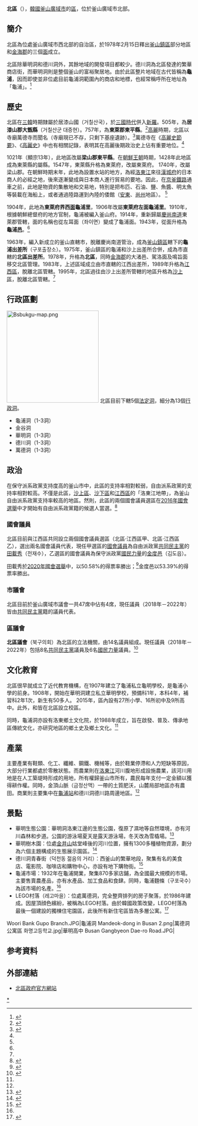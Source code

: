 {{about|韓國釜山的行政區|其他國家或地區的行政區劃|北區}}
{{Infobox settlement
| name                    = 北區
| native_name_lang        = 韓語
| translit_lang1          = [[韓語|韓語]] 
| settlement_type         = [[韩国行政区划|自治區]]
| translit_lang1_type1    = [[諺文|諺文]]
| translit_lang1_info1    = 북구
| translit_lang1_type2    = [[朝鲜漢字|汉字]]
| translit_lang1_info2    = {{lang|ko|{{nobold|北區}}}}
| translit_lang1_type3    = {{nowrap|[[文化观光部2000年式|文化观光部2000年式]]}}
| translit_lang1_info3    = {{nowrap|Buk-gu}}
| translit_lang1_type4    = {{nowrap|[[马科恩-赖肖尔表记法|马科恩-赖肖尔表记法]]}}
| translit_lang1_info4    = {{nowrap|Puk-gu}}
| image                   = Mandeok-dong, Busan.jpg
| image_caption           = 萬德洞路景
| image_flag              = Flag of Bukgu, Busan.svg
| image_map               = Busan Buk-gu.svg
| map_caption             = 北區在釜山廣域市的位置圖
| subdivision_type        = 國家
| subdivision_name        = {{ROK}}
| subdivision_type1       = [[朝鮮半島地方區分|地區]]
| subdivision_name1       = [[嶺南地方|嶺南地方]]
| subdivision_type2       = 省級行政區
| subdivision_name2       = [[釜山廣域市|釜山廣域市]]
| parts_type              = 行政區劃
| parts                   = 13[[行政洞|行政洞]]、5[[法定洞|法定洞]]
| government_type         = [[市长-议会制政府|首長议会制]]
| governing_body          = 北區廳
| leader_title            = 區廳長
| leader_name             = {{link-ko|鄭明姬 (1966年)|정명희 (1966년)|鄭明姬}}
| leader_party            = {{MPK}}
| leader_title1           = 國會議員
| leader_name1            = {{ubl|甲：[[田載秀|田載秀]]{{small|（{{MPK}}）}}|乙：[[金度邑|金度邑]]{{small|（{{PPP}}）}}}}
| area_total_km2          = 39.36
| population_total        = 283,211
| population_density_km2  = auto
| population_as_of        = 2021
| blank_name              = 區樹
| blank_info              = [[朴樹|朴樹]]
| blank1_name             = 區花
| blank1_info             = [[大字杜鵑|大字杜鵑]]
| blank2_name             = 區鳥
| blank2_info             = [[朝鮮喜鵲|朝鮮喜鵲]]
| website                 = [https://www.bsbukgu.go.kr/chi/index.bsbukgu 北區廳{{small|（中文）}}]
}}

'''北區'''（{{kor|諺=북구|漢=北區|羅=Buk gu|f=y}}），[[韓國|韓國]][[釜山廣域市|釜山廣域市]]的[[區|區]]，位於釜山廣域市北部。

== 簡介 ==
北區為位處釜山廣域市西北部的自治區，於1978年2月15日釋出[[釜山鎮區|釜山鎮區]]部分地區和[[金海市|金海郡]]的三個[[面_(朝鮮)|面]]成立。

北區除華明洞和德川洞外，其餘地域的開發項目都較少。德川洞為北區發達的繁華商店街，而華明洞則是整個釜山的富裕聚居地。由於此區整片地域在古代皆稱為'''龜浦'''，因而即使並非位處目前龜浦洞範圍內的商店和地標，也經常稱呼所在地址為「龜浦」。<ref>{{Cite web|title=북구(부산광역시) - 개요|url=https://namu.wiki/w/%EB%B6%81%EA%B5%AC(%EB%B6%80%EC%82%B0%EA%B4%91%EC%97%AD%EC%8B%9C)#s-1|work=NAMU Wiki|language=ko|accessdate=2020-12-29|archive-date=2021-01-11|archive-url=https://web.archive.org/web/20210111022410/https://namu.wiki/w/%EB%B6%81%EA%B5%AC(%EB%B6%80%EC%82%B0%EA%B4%91%EC%97%AD%EC%8B%9C)#s-1|dead-url=no}}</ref>

== 歷史 ==
北區在[[三韓|三韓]]時期隸屬於居漆山國（거칠산국），於[[朝鮮三國時代|三國時代]]併入[[新羅|新羅]]。505年，為'''居漆山郡大甑縣'''（거칠산군 대증현）。757年，為'''東萊郡東平縣'''。<ref name="EN">{{Cite web|title=북구(부산광역시)|url=http://encykorea.aks.ac.kr/Contents/SearchNavi?keyword=%EB%B6%81%EA%B5%AC%20%EB%B6%80%EC%82%B0%EA%B4%91%EC%97%AD%EC%8B%9C&ridx=3&tot=19|work=한국민족문화대백과사전|language=ko|accessdate=2020-12-29}}</ref>[[高麗|高麗]]時期，北區以寺廟萬德寺而聞名（寺廟現已不存，只剩下基座遺跡）。<ref>{{Cite web|title=만덕사|url=http://busan.grandculture.net/Contents?local=busan&dataType=01&contents_id=GC04205542|work=釜山歷史文化大典|language=ko|accessdate=2020-12-29}}</ref>萬德寺在《[[高麗史節要|高麗史節要]]》、《[[高麗史|高麗史]]》中也有相關記錄，表明其在高麗後期政治史上佔有重要地位。<ref name="EN" />

1021年（顯宗13年），此地區改屬'''梁山郡東平縣'''。在[[朝鮮王朝|朝鮮王朝]]時期，1428年此地區成為東萊縣的屬縣。1547年，東萊縣升格為東萊府，改屬東萊府。 1740年，改屬梁山郡。在朝鮮時期末年，此地為設置水站的地方，為經[[洛東江|洛東江]]來往[[漢城府|漢城府]]的日本商人的必經之地，後來逐漸變成與日本商人進行貿易的要地。因此，在[[京釜鐵路|京釜鐵路]]通車之前，此地是物資的集散地和交易地，特別是把布匹、石油、鹽、魚醬、明太魚等裝載在海船上，或者通過陸路運到內陸的倭館（[[安東市|安東]]、[[尚州市|尚州]]地區）。 <ref name="EN" />

1904年，此地為'''東萊府界西[[面_(朝鮮)|面]]龜浦里'''，1906年改屬'''東萊府左面龜浦里'''。1910年，根據朝鮮總督府的地方官制，龜浦被編入釜山府。1914年，重新歸屬[[慶尚南道|慶尚南道]]東萊郡管轄，面的名稱也從左耳面（좌이면）變成了龜浦面。1943年，從面升格為'''龜浦[[邑|邑]]'''。<ref name="EN" />

1963年，編入新成立的釜山直轄市，脫離慶尚南道管治，成為[[釜山鎮區|釜山鎮區]]轄下的'''龜浦出差所'''（구포출장소）。1975年，釜山鎮區的龜浦和沙上出差所合併，成為市直轄的'''北區出差所'''。1978年，升格為'''北區'''，同時[[金海市|金海郡]]的大渚邑、駕洛面及鳴旨面移交北區管理。1983年，上述區域成立由市直轄的江西出差所，1989年升格為[[江西區_(釜山)|江西區]]，脫離北區管轄。1995年，北區過往由沙上出差所管轄的地區升格為[[沙上區|沙上區]]，脫離北區管轄。<ref name="EN" />

== 行政區劃 ==
[[File:Bsbukgu-map.png|250px]]
北區目前下轄5個[[法定洞|法定洞]]，細分為13個[[行政洞|行政洞]]。

* 龜浦洞（1-3洞）
* 金谷洞
* 華明洞（1-3洞）
* 德川洞（1-3洞）
* 萬德洞（1-3洞）

== 政治 ==
在保守派系政黨支持度高的釜山市中，此區的支持率相對較弱，自由派系政黨的支持率相對較高。不僅是此區，[[沙上區|沙上區]]、[[沙下區|沙下區]]和[[江西區_(釜山)|江西區]]的「洛東江地帶」，為釜山自由派系政黨支持率較高的地區。然則，此區的兩個國會議員選區在[[2016年大韓民國國會選舉|2016年國會選舉]]中才開始有自由派系政黨籍的候選人當選。<ref>{{Cite web|title=북구(부산광역시) - 정치|url=https://namu.wiki/w/%EB%B6%81%EA%B5%AC(%EB%B6%80%EC%82%B0%EA%B4%91%EC%97%AD%EC%8B%9C)#s-5|work=NAMU Wiki|language=ko|accessdate=2020-12-29|archive-date=2021-01-11|archive-url=https://web.archive.org/web/20210111022410/https://namu.wiki/w/%EB%B6%81%EA%B5%AC(%EB%B6%80%EC%82%B0%EA%B4%91%EC%97%AD%EC%8B%9C)#s-5|dead-url=no}}</ref>

=== 國會議員 ===
北區目前與江西區共同設立兩個國會議員選區（北區·江西區甲、北區·江西區乙），選出兩名國會議員代表，現任甲選區的[[韓國國會|國會議員]]為自由派政黨[[共同民主黨|共同民主黨]]的[[田載秀|田載秀]]（전재수），乙選區的國會議員為保守派政黨[[國民力量|國民力量]]的[[金度邑|金度邑]]（김도읍）。

田載秀於[[2020年大韓民國國會選舉|2020年國會選舉]]中，以50.58%的得票率勝出；<ref>{{Cite web|title=민주 전재수, ‘낙동강 벨트’ 부산 북구강서구갑 재선 성공|url=http://www.hani.co.kr/arti/area/yeongnam/937277.html|work=한겨레|language=ko|date=2020-04-16|accessdate=2020-12-29|archive-date=2020-04-19|archive-url=https://web.archive.org/web/20200419104435/http://www.hani.co.kr/arti/area/yeongnam/937277.html|dead-url=no}}</ref>金度邑以53.39%的得票率勝出。

=== 市議會 ===
北區目前於釜山廣域市議會一共47席中佔有4席，現任議員（2018年－2022年）皆由[[共同民主黨|共同民主黨]]籍的議員代表。

=== 區議會 ===
'''北區議會'''（북구의회）為北區的立法機關，由14名議員組成。現任議員（2018年－2022年）包括8名[[共同民主黨|共同民主黨]]議員及6名[[國民力量|國民力量]]議員。<ref>{{Cite web|title=현역의원|url=https://www.bsbukgu.go.kr/council/index.bsbukgu?menuCd=DOM_000000808001001000|work=北區議會|language=ko|accessdate=2020-12-29|archive-date=2021-02-27|archive-url=https://web.archive.org/web/20210227125906/https://www.bsbukgu.go.kr/council/index.bsbukgu?menuCd=DOM_000000808001001000|dead-url=no}}</ref>

== 文化教育 ==
北區很早就成立了近代教育機構，在1907年建立了龜浦私立龜明學校，是龜浦小學的前身。1908年，開始在華明洞建立私立華明學校，預備科1年，本科4年，補習科2年1次，新生有50多人。 2015年，區內設有27所小學、16所初中及9所高中。此外，{{link-en|釜山科學技術大學|Busan Institute of Science and Technology}}和{{link-en|韓國理工大學|Korea Polytechnics}}皆在北區設立校區。

同時，龜浦洞亦設有洛東鄉土文化院，於1988年成立，旨在啟發、普及、傳承地區傳統文化，亦研究地區的鄉土史及鄉土文化。<ref name="EN" />

== 產業 ==
主要產業有鞋類、化工、纖維、鋼鐵、機械等，由於鞋業停滯和人力短缺等原因，大部分行業都處於零散狀態。而農業則在[[洛東江|洛東江]]河川腹地形成設施農業，該河川用地是在人工築堤時形成的用地，所有權歸釜山市所有，農民每年支付一定金額以獲得耕作權。同時，金頂山脈（금정산맥）一帶的土質肥沃，山麓局部地區亦有農田。商業則主要集中在[[龜浦站|龜浦站]]和德川洞德川路周邊地區。<ref name="EN" />

== 景點 ==
* 華明生態公園：華明洞洛東江邊的生態公園，復原了濕地等自然環境，亦有河川森林和步道。公園的游泳場夏天是露天游泳場，冬天改為雪橇場。<ref>{{Cite web|title=화명 생태 공원|url=http://busan.grandculture.net/Contents?local=busan&dataType=01&contents_id=GC04213588|work=釜山歷史文化大典|language=ko|accessdate=2020-12-29}}</ref>
* 華明樹木園：位處[[金井山|金井山]]姑堂峰後的河川位置，擁有1300多種植物資源，劃分為六個主題構成的生態展示園區。<ref>{{Cite web|title=화명수목원관리사업소 인사말|url=https://www.busan.go.kr/forest/hogreetings|work=釜山廣域市|language=ko|accessdate=2020-12-29|archive-date=2020-11-30|archive-url=https://web.archive.org/web/20201130040238/http://www.busan.go.kr/forest/hogreetings|dead-url=no}}</ref>
* 德川洞青春街（덕천동 젊음의 거리）：西釜山的繁華地段，聚集有名的美食店、電影院、咖啡店和購物中心，亦設有地下購物街。<ref name="SH">{{Cite web|title=우리 동네 핫 플레이스&마스터 <1> 북구 편|url=http://www.kookje.co.kr/news2011/asp/newsbody.asp?code=0300&key=20171113.22005004841|work=國際新聞|language=ko|date=2017-11-12|accessdate=2020-12-29|archive-date=2017-11-13|archive-url=https://web.archive.org/web/20171113165743/http://www.kookje.co.kr/news2011/asp/newsbody.asp?code=0300&key=20171113.22005004841|dead-url=no}}</ref>
* 龜浦市場：1932年在龜浦開業，聚集870多家店鋪，為全國最大規模的市場。主要售賣農產品，亦有水產品、加工食品和食肆。同時，龜浦麵條（구포국수）為該市場的名產。<ref name="SH" />
* LEGO村落（레고마을）：位處萬德洞，完全整齊排列的房子聚落，於1986年建成。因屋頂顔色繽紛，被稱為LEGO村落。由於韓國政策改變，LEGO村落為最後一個建設的獨棟住宅園區，此後所有新住宅區皆為多層公寓。<ref>{{Cite web|title=부산 북구 여행, '레고마을'과 '만덕 은행나무 길'|url=https://m.blog.naver.com/bsbukgusns/221399615613|work=부산광역시 북구청|language=ko|date=2018-11-16|accessdate=2020-12-29}}</ref>

<gallery>
Woori Bank Gupo Branch.JPG|龜浦洞
Mandeok-dong in Busan 2.png|萬德洞公寓區
화명고등학교.jpg|華明高中
Busan Gangbyeon Dae-ro Road.JPG|{{link-ko|江邊大路|강변대로}}
</gallery>

==参考資料==
{{reflist}}

== 外部連結 ==
* [https://www.bsbukgu.go.kr/ 北區政府官方網站] {{Wayback|url=https://www.bsbukgu.go.kr/ |date=20130722192725 }}

{{釜山广域市}}
{{Authority control}}

[[Category:北區_(釜山廣域市)|*]]